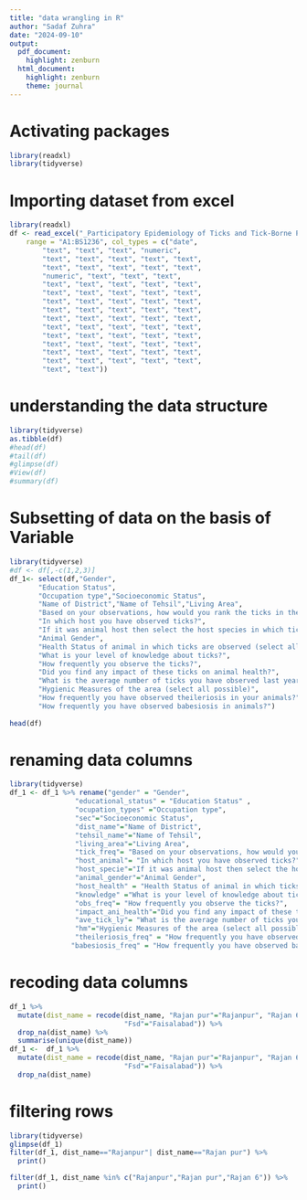 ```yaml
---
title: "data wrangling in R"
author: "Sadaf Zuhra"
date: "2024-09-10"
output: 
  pdf_document: 
    highlight: zenburn
  html_document: 
    highlight: zenburn
    theme: journal
---
```

# Activating packages

```r
library(readxl)
library(tidyverse)
```

# Importing dataset from excel
```r
library(readxl)
df <- read_excel("_Participatory Epidemiology of Ticks and Tick-Borne Piroplasmosis along with their Therapeutic and Control Measures_. (Responses).xlsx", 
    range = "A1:BS1236", col_types = c("date", 
        "text", "text", "text", "numeric", 
        "text", "text", "text", "text", "text", 
        "text", "text", "text", "text", "text", 
        "numeric", "text", "text", "text", 
        "text", "text", "text", "text", "text", 
        "text", "text", "text", "text", "text", 
        "text", "text", "text", "text", "text", 
        "text", "text", "text", "text", "text", 
        "text", "text", "text", "text", "text", 
        "text", "text", "text", "text", "text", 
        "text", "text", "text", "text", "text", 
        "text", "text", "text", "text", "text", 
        "text", "text", "text", "text", "text", 
        "text", "text", "text", "text", "text", 
        "text", "text"))

```

# understanding the data structure
```r
library(tidyverse)
as.tibble(df)
#head(df)
#tail(df)
#glimpse(df)
#View(df)
#summary(df)
```

# Subsetting of data on the basis of Variable
```r
library(tidyverse)
#df <- df[,-c(1,2,3)]
df_1<- select(df,"Gender",
       "Education Status",
       "Occupation type","Socioeconomic Status",
       "Name of District","Name of Tehsil","Living Area",
       "Based on your observations, how would you rank the ticks in the matter of frequency",
       "In which host you have observed ticks?",
       "If it was animal host then select the host species in which ticks were observed",
       "Animal Gender",
       "Health Status of animal in which ticks are observed (select all possible)",
       "What is your level of knowledge about ticks?",
       "How frequently you observe the ticks?",
       "Did you find any impact of these ticks on animal health?",
       "What is the average number of ticks you have observed last year?",
       "Hygienic Measures of the area (select all possible)",
       "How frequently you have observed theileriosis in your animals?",
       "How frequently you have observed babesiosis in animals?") 
  
head(df)

```

# renaming data columns
```r
library(tidyverse)
df_1 <- df_1 %>% rename("gender" = "Gender",
                "educational_status" = "Education Status" ,
                "ocupation_types" ="Occupation type",
                "sec"="Socioeconomic Status",
                "dist_name"="Name of District",
                "tehsil_name"="Name of Tehsil",
                "living_area"="Living Area",
                "tick_freq"= "Based on your observations, how would you rank the ticks in the matter of frequency",
                "host_animal"= "In which host you have observed ticks?" ,
                "host_specie"="If it was animal host then select the host species in which ticks were observed",
                "animal_gender"="Animal Gender",
                "host_health" = "Health Status of animal in which ticks are observed (select all possible)",
                "knowledge" ="What is your level of knowledge about ticks?",
                "obs_freq"= "How frequently you observe the ticks?",
                "impact_ani_health"="Did you find any impact of these ticks on animal health?" ,
                "ave_tick_ly"= "What is the average number of ticks you have observed last year?",
                "hm"="Hygienic Measures of the area (select all possible)" ,
                "theileriosis_freq" = "How frequently you have observed theileriosis in your animals?" ,
               "babesiosis_freq" = "How frequently you have observed babesiosis in animals?") %>% print()

```

# recoding data columns
```r
df_1 %>% 
  mutate(dist_name = recode(dist_name, "Rajan pur"="Rajanpur", "Rajan 6" = "Rajanpur","faisalabad"="Faisalabad",
                            "Fsd"="Faisalabad")) %>% 
  drop_na(dist_name) %>% 
  summarise(unique(dist_name)) 
df_1 <-  df_1 %>% 
  mutate(dist_name = recode(dist_name, "Rajan pur"="Rajanpur", "Rajan 6" = "Rajanpur","faisalabad"="Faisalabad",
                            "Fsd"="Faisalabad")) %>% 
  drop_na(dist_name)
```

# filtering rows
```r
library(tidyverse)
glimpse(df_1)
filter(df_1, dist_name=="Rajanpur"| dist_name=="Rajan pur") %>% 
  print()

filter(df_1, dist_name %in% c("Rajanpur","Rajan pur","Rajan 6")) %>% 
  print()

```







